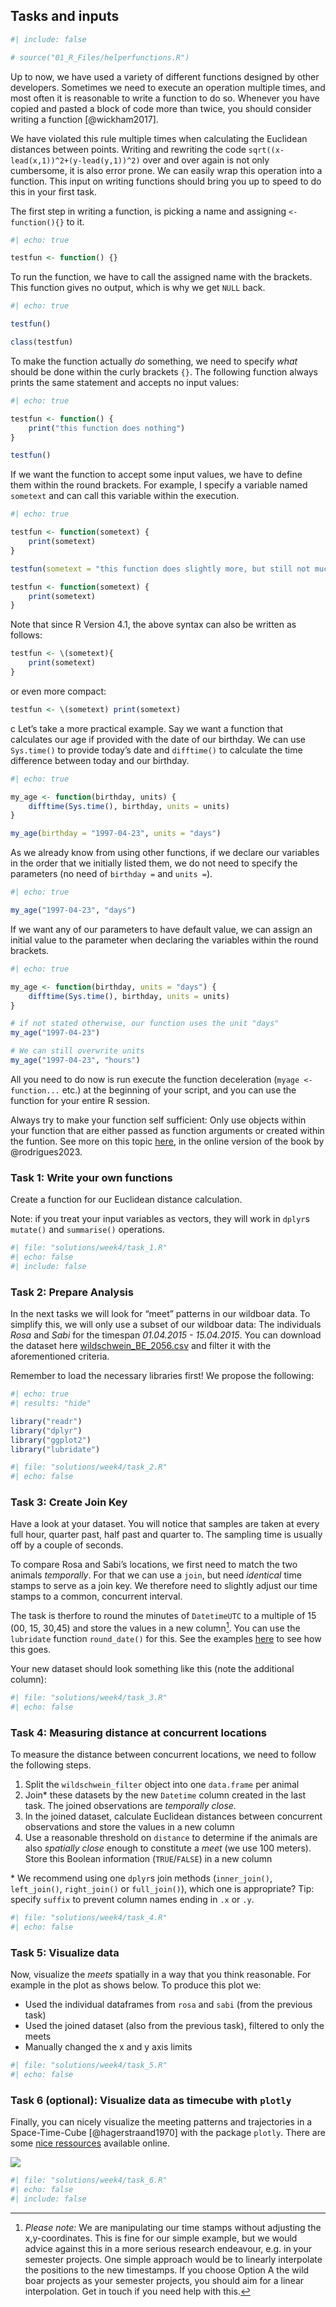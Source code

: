 ## Tasks and inputs

```r
#| include: false

# source("01_R_Files/helperfunctions.R")
```

Up to now, we have used a variety of different functions designed by other developers. Sometimes we need to execute an operation multiple times, and most often it is reasonable to write a function to do so. Whenever you have copied and pasted a block of code more than twice, you should consider writing a function [@wickham2017]. 

We have violated this rule multiple times when calculating the Euclidean distances between points. Writing and rewriting the code `sqrt((x-lead(x,1))^2+(y-lead(y,1))^2)` over and over again is not only cumbersome, it is also error prone. We can easily wrap this operation into a function. This input on writing functions should bring you up to speed to do this in your first task.

The first step in writing a function, is picking a name and assigning `<- function(){}` to it.

```r
#| echo: true

testfun <- function() {}
```

To run the function, we have to call the assigned name with the brackets. This function gives no output, which is why we get `NULL` back. 
```r
#| echo: true

testfun()

class(testfun)
```

To make the function actually *do* something, we need to specify *what* should be done within the curly brackets `{}`. The following function always prints the same statement and accepts no input values:

```r
#| echo: true

testfun <- function() {
    print("this function does nothing")
}

testfun()
```

If we want the function to accept some input values, we have to define them within the round brackets. For example, I specify a variable named `sometext` and can call this variable within the execution.

```r
#| echo: true

testfun <- function(sometext) {
    print(sometext)
}

testfun(sometext = "this function does slightly more, but still not much")
```

:::{.callout-note collapse="true"}

```r
testfun <- function(sometext) {
    print(sometext)
}
```

Note that since R Version 4.1, the above syntax can also be written as follows:

```r
testfun <- \(sometext){
    print(sometext)
}
```

or even more compact:

```r
testfun <- \(sometext) print(sometext)
```
:::
c
Let's take a more practical example. Say we want a function that calculates our age if provided with the date of our birthday. We can use `Sys.time()` to provide today's date and `difftime()` to calculate the time difference between today and our birthday.

```r
#| echo: true

my_age <- function(birthday, units) {
    difftime(Sys.time(), birthday, units = units)
}

my_age(birthday = "1997-04-23", units = "days")
```

As we already know from using other functions, if we declare our variables in the order that we initially listed them, we do not need to specify the parameters (no need of `birthday = ` and `units =`).
```r
#| echo: true

my_age("1997-04-23", "days")
```

If we want any of our parameters to have default value, we can assign an initial value to the parameter when declaring the variables within the round brackets.
```r
#| echo: true

my_age <- function(birthday, units = "days") {
    difftime(Sys.time(), birthday, units = units)
}

# if not stated otherwise, our function uses the unit "days"
my_age("1997-04-23")

# We can still overwrite units
my_age("1997-04-23", "hours")
```

All you need to do now is run execute the function deceleration (`myage <- function...` etc.) at the beginning of your script, and you can use the function for your entire R session. 

:::{.callout-important}
Always try to make your function self sufficient: Only use objects within your function that are either passed as function arguments or created within the funtion. See more on this topic [here](https://raps-with-r.dev/fprog.html#referentially-transparent-and-pure-functions), in the online version of the book by @rodrigues2023.
:::

### Task 1: Write your own functions

Create a function for our Euclidean distance calculation. 

Note: if you treat your input variables as vectors, they will work in `dplyr`s `mutate()` and `summarise()` operations. 

```r
#| file: "solutions/week4/task_1.R"
#| echo: false
#| include: false

```

### Task 2: Prepare Analysis

In the next tasks we will look for "meet" patterns in our wildboar data. To simplify this, we will only use a subset of our wildboar data: The individuals *Rosa* and *Sabi* for the timespan *01.04.2015 - 15.04.2015*. You can download the dataset here [wildschwein_BE_2056.csv](https://moodle.zhaw.ch/pluginfile.php/1168373/mod_folder/content/0/wildschwein_BE_2056.csv?forcedownload=1) and filter it with the aforementioned criteria. 

Remember to load the necessary libraries first! We propose the following:

```r
#| echo: true
#| results: "hide"

library("readr")
library("dplyr")
library("ggplot2")
library("lubridate")
```

```r
#| file: "solutions/week4/task_2.R"
#| echo: false

```

### Task 3: Create Join Key

Have a look at your dataset. You will notice that samples are taken at every full hour, quarter past, half past and quarter to. The sampling time is usually off by a couple of seconds. 

To compare Rosa and Sabi's locations, we first need to match the two animals *temporally*. For that we can use a `join`, but need *identical* time stamps to serve as a join key. We therefore need to slightly adjust our time stamps to a common, concurrent interval. 

The task is therfore to round the minutes of `DatetimeUTC` to a multiple of 15 (00, 15, 30,45) and store the values in a new column[^interpolate]. You can use the  `lubridate` function `round_date()` for this. See the examples [here](https://lubridate.tidyverse.org/reference/round_date.html) to see how this goes.

[^interpolate]: *Please note:* We are manipulating our time stamps without adjusting the x,y-coordinates. This is fine for our simple example, but we would advice against this in a more serious research endeavour, e.g. in your semester projects. One simple approach would be to linearly interpolate the positions to the new timestamps. If you choose Option A the wild boar projects as your semester projects, you should aim for a linear interpolation. Get in touch if you need help with this.

Your new dataset should look something like this (note the additional column): 

```r
#| file: "solutions/week4/task_3.R"
#| echo: false

```

### Task 4: Measuring distance at concurrent locations

To measure the distance between concurrent locations, we need to follow the following steps.

1. Split the `wildschwein_filter` object into one `data.frame` per animal
2. Join\* these datasets by the new `Datetime` column created in the last task. The joined observations are *temporally close*.
3. In the joined dataset, calculate Euclidean distances between concurrent observations and store the values in a new column
4. Use a reasonable threshold on `distance` to determine if the animals are also *spatially close* enough to constitute a *meet* (we use 100 meters). Store this Boolean information (`TRUE`/`FALSE`) in a new column

\* We recommend using one `dplyr`s join methods (`inner_join()`, `left_join()`, `right_join()` or `full_join()`), which one is appropriate? Tip: specify `suffix` to prevent column names ending in `.x` or `.y`.

```r
#| file: "solutions/week4/task_4.R"
#| echo: false

```

### Task 5: Visualize data

Now, visualize the *meets* spatially in a way that you think reasonable. For example in the plot as shows below. To produce this plot we:

- Used the individual dataframes from `rosa` and `sabi` (from the previous task)
- Used the joined dataset (also from the previous task), filtered to only the meets
- Manually changed the x and y axis limits

```r
#| file: "solutions/week4/task_5.R"
#| echo: false

```

### Task 6 (optional): Visualize data as timecube with `plotly`

Finally, you can nicely visualize the meeting patterns and trajectories in a Space-Time-Cube [@hagerstraand1970] with the package `plotly`. There are some [nice ressources](https://plot.ly/r/3d-line-plots/) available online.

![](../02_Images/space_time_cube.jpg)

```r
#| file: "solutions/week4/task_6.R"
#| echo: false
#| include: false

```

